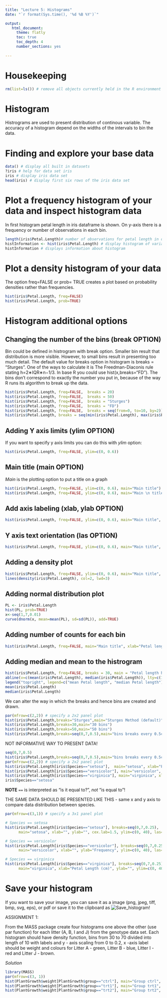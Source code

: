 ```yaml
---
title: "Lecture 5: Histograms"
date: "`r format(Sys.time(), '%d %B %Y')`"

output:
   html_document:
     theme: flatly
     toc: true
     toc_depth: 4
     number_sections: yes
     
---
```

# Housekeeping
```r
rm(list=ls()) # remove all objects currently held in the R environment
```

# Histogram

Histrograms are used to present distribution of continous variable. The accuracy of a histogram depend on the widths of the intervals to bin the data.

# Finding and explore your base data

```r
data() # display all built in datasets
?iris # help for data set iris
iris # display iris data set
head(iris) # display first six rows of the iris data set
```


# Plot a frequency histogram of your data and inspect histogram data

In first histogram petal length in iris dataframe is shown. On y-axis there is a frequency or number of observations in each bin.
```r
length(iris$Petal.Length)# number of observations for petal length in data set iris
histInformation <- hist(iris$Petal.Length) # display histogram of variable Petal.Length from iris data set
histInformation # displays information about histogram
```

# Plot a density histogram of your data

The option freq=FALSE or prob= TRUE creates a plot based on probability densities rather than frequencies. 

```r
hist(iris$Petal.Length, freq=FALSE) 
hist(iris$Petal.Length, prob=TRUE)
```
# Histogram additional options

## Changing the number of the bins (break OPTION)

Bin could be defined in histrogram with break option. Smaller bin result that distribution is more visible. However, to small bins result in presenting too much detail. The default value for breaks option in histogram is breaks = "Sturges". One of the ways to calculate it is The Freedman-Diaconis rule stating h=2∗IQR∗n−1/3. In base R you could use hist(x,breaks="FD"). The bins don’t correspond to exactly the number you put in, because of the way R runs its algorithm to break up the data.
```r
hist(iris$Petal.Length, freq=FALSE,  breaks = 20)
hist(iris$Petal.Length, freq=FALSE,  breaks = 50)
hist(iris$Petal.Length, freq=FALSE,  breaks = "Sturges")
hist(iris$Petal.Length, freq=FALSE,  breaks = "FD")
hist(iris$Petal.Length, freq=FALSE,  breaks = seq(from=0, to=10, by=2))
hist(iris$Petal.Length, breaks = seq(min(iris$Petal.Length), max(iris$Petal.Length), length.out = 11)) # exact 10 bins - remember number of bins is n+1
```




## Adding Y axis limits (ylim OPTION)

If you want to specify y axis limits you can do this with *ylim* option:

```r
hist(iris$Petal.Length, freq=FALSE, ylim=c(0, 0.6))
```

## Main title (main OPTION)

*Main* is the plotting option to put a title on a graph

```r
hist(iris$Petal.Length, freq=FALSE, ylim=c(0, 0.6), main="Main title") # in one line
hist(iris$Petal.Length, freq=FALSE, ylim=c(0, 0.6), main="Main \n title") # in two lines
```

## Add axis labeling (xlab, ylab OPTION)
```r
hist(iris$Petal.Length, freq=FALSE, ylim=c(0, 0.6), main="Main title", xlab="Petal length \n (cm)", ylab="Density")
```

## Y axis text orientation (las OPTION)

```r
hist(iris$Petal.Length, freq=FALSE, ylim=c(0, 0.6), main="Main title", xlab="Petal length \n (cm)", ylab="Density", las=1)
```

## Adding a density plot

```r
hist(iris$Petal.Length, freq=FALSE, ylim=c(0, 0.6), main="Main title", xlab="Petal length \n (cm)", ylab="Density", las=1)
lines(density(iris$Petal.Length), col=2, lwd=3)
```
## Adding normal distribution plot

```r
PL <- iris$Petal.Length
hist(PL, prob=TRUE)
x<-seq(1,7,0.01) 
curve(dnorm(x, mean=mean(PL), sd=sd(PL)), add=TRUE)
```

## Adding number of counts for each bin

```r
hist(iris$Petal.Length, freq=FALSE, main="Main title", xlab="Petal length \n (cm)", ylab="Density", las=1, labels=TRUE, ylim=c(0, 0.6))

```


## Adding median and mean to the histrogram

```r
hist(iris$Petal.Length, freq=FALSE, breaks = 30, main = "Petal length histogram", xlab ="Petal length \n (cm)", ylim=c(0, 0.8), las=1, col="grey")
abline(v=c(mean(iris$Petal.Length), median(iris$Petal.Length)), lty=c(1,3), lwd =2) # lty = 1 (solid line), lty = 2 (dashed line), lty = 3 (dotted line)
legend("topright", legend=c("mean Petal length", "median Petal length"), lty=c(1,3), lwd =2)
mean(iris$Petal.Length)
median(iris$Petal.Length)
```


We can alter the way in which the breaks and hence bins are created and drawn. 


```r
par(mfrow=c(2,2)) # specify a 2x2 panel plot
hist(iris$Petal.Length,breaks="Sturges",main="Sturges Method (default)")
hist(iris$Petal.Length,breaks=30,main="30 bins")
hist(iris$Petal.Length,breaks=50,main="50 bins")
hist(iris$Petal.Length,breaks=seq(0,7,0.5),main="bins breaks every 0.5cm")
```


NOT INFORMATIVE WAY TO PRESENT DATA!

```r
seq(0,7,0.5)
hist(iris$Petal.Length,breaks=seq(0,7,0.5),main="bins breaks every 0.5cm")
par(mfrow=c(2,2)) # specify a 2x2 panel plot
hist(iris$Petal.Length[iris$Species=="setosa"],  main="setosa", xlab="Petal Length (cm)", ylab="Frequency")
hist(iris$Petal.Length[iris$Species=="versicolor"], main="versicolor", xlab="Petal Length (cm)", ylab="Frequency")
hist(iris$Petal.Length[iris$Species=="virginica"], main="virginica", xlab="Petal Length (cm)", ylab="Frequency")
iris$Species=="setosa"
```

**NOTE** `==` is interpreted as "is it equal to?", *not* "is equal to"!


THE SAME DATA SHOULD BE PRESENTED LIKE THIS - same x and y axis to compare data distribution between species.

```r
par(mfrow=c(3,1)) # specify a 3x1 panel plot

# Species == setosa
hist(iris$Petal.Length[iris$Species=="setosa"], breaks=seq(0,7,0.25),
      main="setosa", xlab="", ylab="", cex.lab=1.5, ylim=c(0, 40), las=1, col="lightgrey")

# Species == versicolor
hist(iris$Petal.Length[iris$Species=="versicolor"], breaks=seq(0,7,0.25),
      main="versicolor", xlab="", ylab="Frequency", ylim=c(0, 40), las=1, cex.lab=1.5, col="lightgrey")

# Species == virginica
hist(iris$Petal.Length[iris$Species=="virginica"], breaks=seq(0,7,0.25),
      main="virginica", xlab="Petal Length (cm)", ylab="", ylim=c(0, 40), las=1, cex.lab=1.5, col="lightgrey")


```


# Save your histogram

If you want to save your image, you can save it as a image (png, jpeg, tiff, bmp, svg, eps), or pdf or save it to the clipboard as 
![Save_histogram!](save_histogram.jpg)





ASSIGNMENT 1:

From the MASS package create four histograms one above the other (use par function) for each litter (A, B, I and J) from the genotype data set.
Each histogram should have density function, bins from 30 to 70 divided into length of 10 with labels and y - axis scaling from 0 to 0.2, x -axis label should be weight and colours for Litter A - green, Litter B - blue, Litter I - red and Litter J - brown.

*Solution*
```r
library(MASS)
par(mfrow=c(3, 1))
hist(PlantGrowth$weight[PlantGrowth$group=="ctrl"], main="Group ctrl", freq=FALSE, breaks=seq(3,7,1),  labels=TRUE, ylim=c(0, 1), xlab="Weight",col="gray")
hist(PlantGrowth$weight[PlantGrowth$group=="trt1"], main="Group trt1", freq=FALSE, breaks=seq(3,7,1),  labels=TRUE, ylim=c(0, 1), xlab="Weight",col="gray")
hist(PlantGrowth$weight[PlantGrowth$group=="trt2"], main="Group trt2", freq=FALSE, breaks=seq(3,7,1),  labels=TRUE, ylim=c(0, 1), xlab="Weight",col="gray")
```





